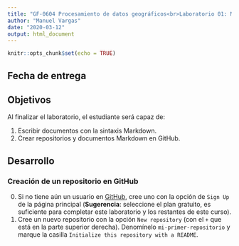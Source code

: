 ```yaml
---
title: "GF-0604 Procesamiento de datos geográficos<br>Laboratorio 01: Markdown y R Markdown"
author: "Manuel Vargas"
date: "2020-03-12"
output: html_document
---
```


```r
knitr::opts_chunk$set(echo = TRUE)
```

## Fecha de entrega

## Objetivos
Al finalizar el laboratorio, el estudiante será capaz de:

1. Escribir documentos con la sintaxis Markdown.
2. Crear repositorios y documentos Markdown en GitHub.


## Desarrollo
### Creación de un repositorio en GitHub
0. Si no tiene aún un usuario en [GitHub](https://github.com/), cree uno con la opción de `Sign Up` de la página principal (**Sugerencia**: seleccione el plan gratuito, es suficiente para completar este laboratorio y los restantes de este curso).
1. Cree un nuevo repositorio con la opción `New repository` (con el `+` que está en la parte superior derecha). Denomínelo `mi-primer-repositorio` y marque la casilla `Initialize this repository with a README `.